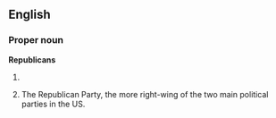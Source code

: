 ==English==
{{see|republicans}}

===Proper noun===
'''Republicans'''

# {{plural of|Republican}}
# {{context|US|informal}} The Republican Party, the more right-wing of the two main political parties in the US.